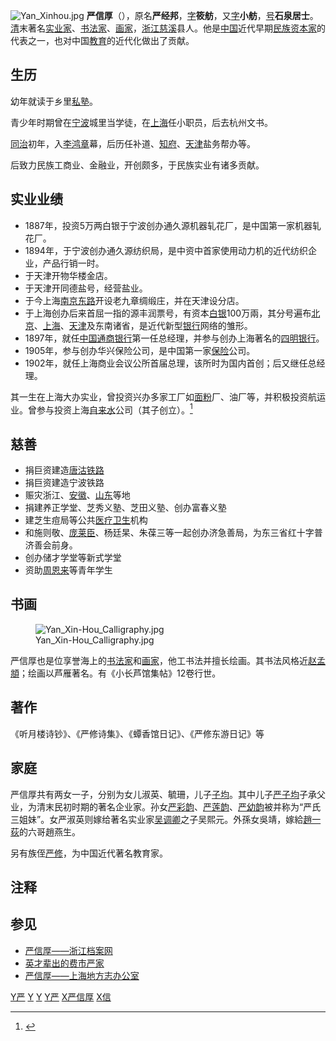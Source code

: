 [[File:Yan_Xinhou.jpg|thumb]]
'''严信厚'''（{{bd|1838年||1907年||catIdx=Y严}}），原名'''严经邦'''，[[表字|字]]'''筱舫'''，又[[表字|字]]'''小舫'''，[[号|号]]'''石泉居士'''。[[清|清]]末著名[[实业家|实业家]]、[[书法家|书法家]]、[[画家|画家]]，[[浙江|浙江]][[慈溪|慈溪]]县人。他是[[中国|中国]]近代早期[[民族资本家|民族资本家]]的代表之一，也对中国[[教育|教育]]的近代化做出了贡献。

==生历==

幼年就读于乡里[[私塾|私塾]]。

青少年时期曾在[[宁波|宁波]]城里当学徒，在[[上海|上海]]任小职员，后去杭州文书。

[[同治|同治]]初年，入[[李鸿章|李鸿章]]幕，后历任补道、[[知府|知府]]、[[天津|天津]]盐务帮办等。

后致力民族工商业、金融业，开创颇多，于民族实业有诸多贡献。

==实业业绩==

*1887年，投资5万两白银于宁波创办通久源机器轧花厂，是中国第一家机器轧花厂。
*1894年，于宁波创办通久源纺织局，是中资中首家使用动力机的近代纺织企业，产品行销一时。
*于天津开物华楼金店。
*于天津开同德盐号，经营盐业。
*于今上海[[南京东路|南京东路]]开设老九章绸缎庄，并在天津设分店。
*于上海创办后来首屈一指的源丰润票号，有资本[[银两|白银]]100万兩，其分号遍布[[北京|北京]]、[[上海|上海]]、[[天津|天津]]及东南诸省，是近代新型[[银行|银行]]网络的雏形。
*1897年，就任[[中国通商银行|中国通商银行]]第一任总经理，并参与创办上海著名的[[四明银行|四明银行]]。
*1905年，参与创办华兴保险公司，是中国第一家[[保险|保险]]公司。
*1902年，就任上海商业会议公所首届总理，该所时为国内首创；后又继任总经理。

其一生在上海大办实业，曾投资兴办多家工厂如[[面粉|面粉]]厂、油厂等，并积极投资航运业。曾参与投资上海[[自来水|自来水]]公司（其子创立）。<ref>{{Cite web |url=http://culture.zjol.com.cn/05culture/system/2005/12/27/006419611.shtml |title=英才辈出的费市严家 |access-date=2006-10-06 |archive-url=https://web.archive.org/web/20111027110134/http://culture.zjol.com.cn/05culture/system/2005/12/27/006419611.shtml |archive-date=2011-10-27 |dead-url=yes }}</ref>

==慈善==

*捐巨资建造[[唐沽铁路|唐沽铁路]]
*捐巨资建造宁波铁路
*赈灾浙江、[[安徽|安徽]]、[[山东|山东]]等地
*捐建养正学堂、芝秀义塾、芝田义塾、创办富春义塾
*建芝生痘局等公共[[医疗|医疗]][[卫生|卫生]]机构
*和施则敬、[[庞莱臣|庞莱臣]]、杨廷杲、朱葆三等一起创办济急善局，为东三省红十字普济善会前身。
*创办储才学堂等新式学堂
*资助[[周恩来|周恩来]]等青年学生

==书画==
[[File:Yan_Xin-Hou_Calligraphy.jpg|thumb]]

严信厚也是位享誉海上的[[书法家|书法家]]和[[画家|画家]]，他工书法并擅长绘画。其书法风格近[[赵孟頫|赵孟頫]]；绘画以芦雁著名。有《小长芦馆集帖》12卷行世。

==著作==
《听月楼诗钞》、《严修诗集》、《蟫香馆日记》、《严修东游日记》等

==家庭==
{{seealso|费市严家}}

严信厚共有两女一子，分别为女儿淑英、毓珊，儿子[[严子均|子均]]。其中儿子[[严子均|严子均]]子承父业，为清末民初时期的著名企业家。孙女[[严彩韵|严彩韵]]、[[严莲韵|严莲韵]]、[[严幼韵|严幼韵]]被并称为“严氏三姐妹”。女严淑英则嫁给著名实业家[[吴调卿|吴调卿]]之子吴熙元。外孫女吳靖，嫁給[[趙一荻|趙一荻]]的六哥趙燕生。

另有族侄[[严修|严修]]，为中国近代著名教育家。

==注释==
{{reflist}}

==参见==
*[https://web.archive.org/web/20050101153742/http://www.zjda.gov.cn/show_hdr.php?xname=CP0GHU0&dname=HSVVHU0&xpos=10 严信厚——浙江档案网]
*[https://web.archive.org/web/20111027110134/http://culture.zjol.com.cn/05culture/system/2005/12/27/006419611.shtml 英才辈出的费市严家]
*[http://www.shtong.gov.cn/newsite/node2/node4429/node4432/node70708/node70710/userobject1ai45530.html 严信厚——上海地方志办公室]{{Wayback|url=http://www.shtong.gov.cn/newsite/node2/node4429/node4432/node70708/node70710/userobject1ai45530.html |date=20160627214757 }}

[[Category:清朝商人|Y严]]
[[Category:宁波裔上海人|Y]]
[[Category:宁波商帮|Y]]
[[Category:慈溪人|Y严]]
[[Category:费市严家|X严信厚]]
[[Category:严姓|X信]]